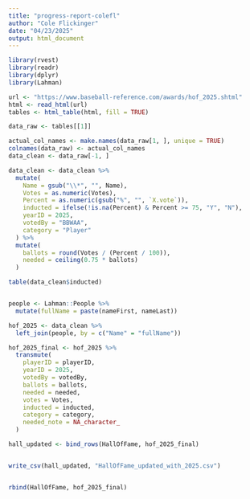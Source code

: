 ```yaml
---
title: "progress-report-colefl"
author: "Cole Flickinger"
date: "04/23/2025"
output: html_document
---
```


```r
library(rvest)
library(readr)
library(dplyr)
library(Lahman)

url <- "https://www.baseball-reference.com/awards/hof_2025.shtml"
html <- read_html(url)
tables <- html_table(html, fill = TRUE)

data_raw <- tables[[1]]

actual_col_names <- make.names(data_raw[1, ], unique = TRUE)
colnames(data_raw) <- actual_col_names
data_clean <- data_raw[-1, ]

data_clean <- data_clean %>%
  mutate(
    Name = gsub("\\*", "", Name),
    Votes = as.numeric(Votes),
    Percent = as.numeric(gsub("%", "", `X.vote`)),
    inducted = ifelse(!is.na(Percent) & Percent >= 75, "Y", "N"),
    yearID = 2025,
    votedBy = "BBWAA",
    category = "Player"
  ) %>%
  mutate(
    ballots = round(Votes / (Percent / 100)),
    needed = ceiling(0.75 * ballots)
  )

table(data_clean$inducted)


people <- Lahman::People %>%
  mutate(fullName = paste(nameFirst, nameLast))

hof_2025 <- data_clean %>%
  left_join(people, by = c("Name" = "fullName"))

hof_2025_final <- hof_2025 %>%
  transmute(
    playerID = playerID,
    yearID = 2025,
    votedBy = votedBy,
    ballots = ballots,
    needed = needed,
    votes = Votes,
    inducted = inducted,
    category = category,
    needed_note = NA_character_
  )

hall_updated <- bind_rows(HallOfFame, hof_2025_final)


write_csv(hall_updated, "HallOfFame_updated_with_2025.csv")


rbind(HallOfFame, hof_2025_final)
```
